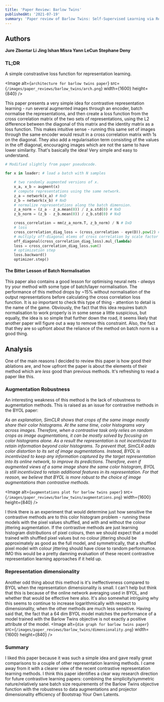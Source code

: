 ```yaml
---
title: 'Paper Review: Barlow Twins'
publishedAt: '2021-07-19'
summary: 'Paper review of Barlow Twins: Self-Supervised Learning via Redundancy Reduction'
---
```


## Authors
**Jure Zbontar Li Jing Ishan Misra Yann LeCun Stephane Deny**

### TL;DR

A simple constrastive loss function for representation learning.

<Image
  alt={`architecture for barlow twins paper`}
  src={`/images/paper_reviews/barlow_twins/arch.png`}
  width={1600}
  height={840}
/>


This paper presents a very simple idea for contrastive representation learning - run several augmented images through an encoder,
batch normalise the representations, and then create a loss function from the cross correlation matrix of the two sets of representations, using the L2 difference between the diagonal of this matrix and the identity matrix as a loss function. This makes intuitive sense - running this same set of images through the same encoder would result in a cross correlation matrix with 1s on the diagonal. They also add a regularisation term consisting of the values in the off diagonal, encouraging images which are not the same to have lower similarity. That's basically the idea! Very simple and easy to understand.

```python
# Modified slightly from paper pseudocode.

for x in loader: # load a batch with N samples

    # two randomly augmented versions of x.
    x_a, x_b = augment(x)
    # compute representations using the same network.
    z_a = network(x_a) # NxD
    z_b = network(x_b) # NxD
    # normalize representations along the batch dimension.
    z_a_norm = (z_a - z_a.mean(0)) / z_a.std(0) # NxD
    z_b_norm = (z_b - z_b.mean(0)) / z_b.std(0) # NxD

    cross_correlation = mm(z_a_norm.T, z_b_norm) / N # DxD
    # loss
    cross_correlation_diag_loss = (cross_correlation - eye(D)).pow(2) # DxD
    # multiply off-diagonal elems of cross correlation by scale factor lambda
    off_diagonal(cross_correlation_diag_loss).mul_(lambda)
    loss = cross_correlation_diag_loss.sum()
    # optimization step
    loss.backward()
    optimizer.step()
```


#### The Bitter Lesson of Batch Normalisation

This paper also contains a good lesson for optimising neural nets - _always_ try your method with some type of batch/layer normalisation. The performance of this method drops by ~15% without normalisation of the output representations before calculating
the cross correlation loss function. It is _so_ important to check this type of thing - attention to detail is the name of the game. Obviously, the fact that this idea requires batch normalisation to work properly is in some sense a little suspicious, but equally, the idea is so simple that further down the road, it seems likely that another paper will figure out a way to remove this constraint. Also, the fact that they are so upfront about the reliance of the method on batch norm is a good thing.


## Analysis

One of the main reasons I decided to review this paper is how good their ablations are, and how upfront the paper is about the elements of their method which are _less_ good than previous methods. It's refreshing to read a paper like this.


### Augmentation Robustness

An interesting weakness of this method is the lack of robustness to augmentation methods. This is raised as an issue for contrastive methods in the BYOL paper:

_As an explanation, SimCLR shows that crops of the same image mostly share their color histograms. At the same time, color histograms vary across images. Therefore, when a contrastive task only relies on random crops as image augmentations, it can be mostly solved by focusing on color histograms alone. As a result the representation is not incentivized to retain information beyond color histograms. To prevent that, SimCLR adds color distortion to its set of image augmentations. Instead, BYOL is incentivized to keep any information captured by the target representation into its online network, to improve its predictions. Therefore, even if augmented views of a same image share the same color histogram, BYOL is still incentivized to retain additional features in its representation. For that reason, we believe that BYOL is more robust to the choice of image augmentations than contrastive methods._

<Image
  alt={`augmentations plot for barlow twins paper`}
  src={`/images/paper_reviews/barlow_twins/augmentations.png`}
  width={1600}
  height={840}
/>

I think there is an experiment that would determine just how sensitive the contrastive methods are to this color histogram problem - running these models with the pixel values shuffled, and with and without the colour jittering augmentation. If the contrastive methods are just learning histogram distributions of pixel colours, then we should expect that a model trained with shuffled pixel values but no colour jittering should be approximately as good as the full model, and symmetrically, that a shuffled pixel model with colour jittering should have close to random performance. IMO this would be a pretty damning evaluation of these recent contrastive representation learning approaches if it held up.

### Representation dimensionality

Another odd thing about this method is it's ineffectiveness compared to BYOL when the representation dimensionality is small. I can't help but think that this is because of the online network averaging used in BYOL, and whether that would be effective here also. It's also somewhat intriguing why this seems to continue to increase logarithmically with respect to dimensionality, when the other methods are much less sensitive. Having said that, the fact that a 64 dim BYOL model matches the performance of a model trained with the Barlow Twins objective is not exactly a positive attribute of the model.
<Image
  alt={`dim graph for barlow twins paper`}
  src={`/images/paper_reviews/barlow_twins/dimensionality.png`}
  width={1600}
  height={840}
/>

### Summary

I liked this paper because it was such a simple idea and gave really great comparisons to a couple of other representation learning methods. I came away from it with a clearer view of the recent contrastive representation learning methods. I think this paper identifies a clear way research direction for future contrastive learning papers: combining the simplicity/symmetric nature/relatively sane batch size requirements of the Barlow Twins objective function with the robustness to data augmentations and projector dimensionality efficiency of Bootstrap Your Own Latents.

